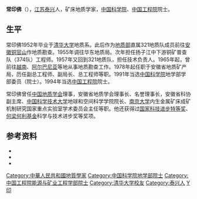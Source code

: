'''常印佛'''（{{bd|1931年|7月6日|||catIdx=Chang常}}），[[江苏|江苏]][[泰兴|泰兴]]人，矿床地质学家，[[中国科学院|中国科学院]]、[[中国工程院|中国工程院]]院士。

== 生平 ==
常印佛1952年毕业于[[清华大学|清华大学]]地质系。此后作为[[地质部|地质部]]直属321地质队成员前往[[安徽|安徽]][[铜官山|铜官山]]作地质勘查。1955年调往华东地质局。次年担任扬子江中下游铜矿普查队（374队）工程师。1957年又回到321地质队，担任技术负责人。1965年起，曾前往[[越南|越南]]、[[阿尔巴尼亚|阿尔巴尼亚]]等地从事地质勘查工作。1978年起任职于安徽省地质矿产局，历任副总工程师、副局长、总工程师等职。1991年当选[[中国科学院|中国科学院]]地学部学部委员（院士）。1994年当选[[中国工程院|中国工程院]]院士。

常印佛曾任[[中国地质学会|中国地质学会]]理事，安徽省地质学会理事长、名誉理事长，安徽省科协副主席、[[中国科学技术大学|中国科学技术大学]]地球和空间科学学院院长、[[南京大学|南京大学]]内生金属矿床成矿机制研究国家重点实验室学术委员会主任等职。他还获得过[[国家科技进步奖|国家科技进步特等奖]]、[[何梁何利基金|何梁何利基金]]科学与技术进步奖等奖项。

== 参考资料 ==
{{ReflistH}}
* {{cite web|url=http://www.tznews.cn/Article/pzk/pcm/200812/35285.html|title=常印佛：志在图书山水间|publisher=泰州新闻网|date=2008-12-26|deadurl=yes|archiveurl=https://web.archive.org/web/20160304085420/http://www.tznews.cn/Article/pzk/pcm/200812/35285.html|archivedate=2016年3月4日|df=}}
* {{cite web|url=http://www.cgl.org.cn/earthsc/news.asp?id=325|title=常印佛院士|publisher=中国地质图书馆}}{{dead link|date=2018年2月 |bot=InternetArchiveBot |fix-attempted=yes }}
* {{cite web|url=http://sourcedb.cas.cn/sourcedb_ad_cas/zw2/ysxx/dxb/200906/t20090624_1804507.html|title=常印佛|publisher=中国科学院|deadurl=yes|archiveurl=https://web.archive.org/web/20111021055553/http://sourcedb.cas.cn/sourcedb_ad_cas/zw2/ysxx/dxb/200906/t20090624_1804507.html|archivedate=2011-10-21}}
{{ReflistF}}

{{中国科学院地学部院士}}
{{中国工程院能源与矿业工程学部院士}}

{{DEFAULTSORT:Chang常}}
[[Category:中華人民共和國地質學家|Category:中華人民共和國地質學家]]
[[Category:中国科学院地学部院士|Category:中国科学院地学部院士]]
[[Category:中国工程院能源与矿业工程学部院士|Category:中国工程院能源与矿业工程学部院士]]
[[Category:清华大学校友|Category:清华大学校友]]
[[Category:泰兴人|Category:泰兴人]]
[[Category:常姓|Y印]]